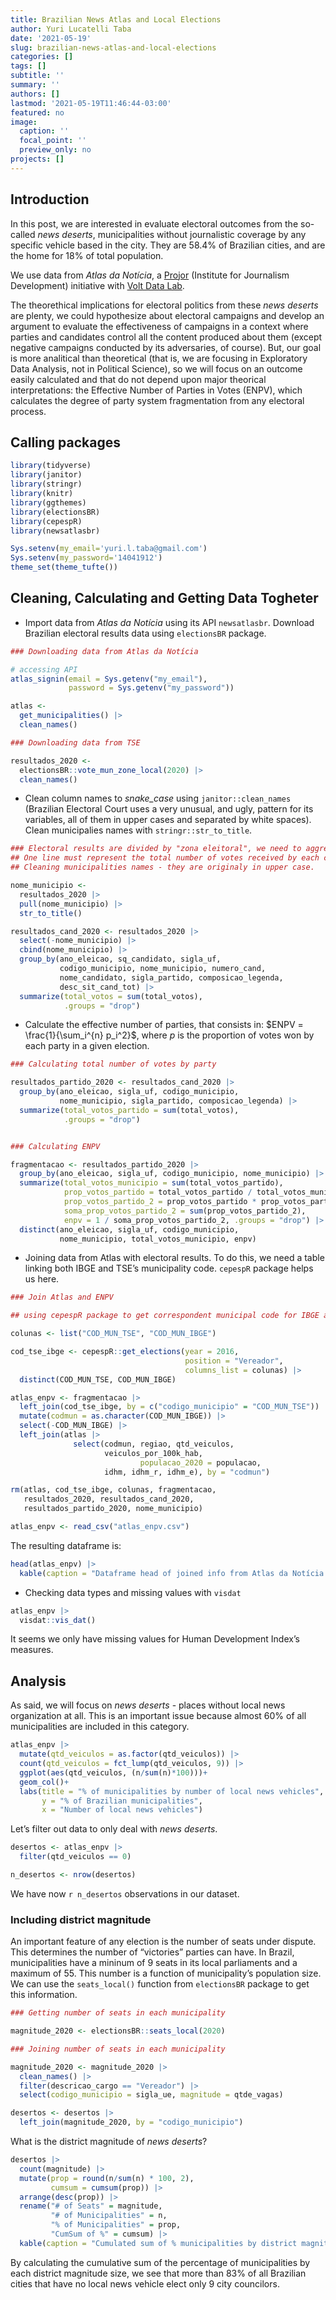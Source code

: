 ```yaml
---
title: Brazilian News Atlas and Local Elections
author: Yuri Lucatelli Taba
date: '2021-05-19'
slug: brazilian-news-atlas-and-local-elections
categories: []
tags: []
subtitle: ''
summary: ''
authors: []
lastmod: '2021-05-19T11:46:44-03:00'
featured: no
image:
  caption: ''
  focal_point: ''
  preview_only: no
projects: []
---
```



## Introduction

In this post, we are interested in evaluate electoral outcomes from the so-called *news deserts*, municipalities without journalistic coverage by any specific vehicle based in the city. They are 58.4% of Brazilian cities, and are the home for 18% of total population.

We use data from *Atlas da Notícia*, a [Projor](https://www.projor.org.br/) (Institute for Journalism Development) initiative with [Volt Data Lab](https://voltdata.info/).

The theorethical implications for electoral politics from these *news deserts* are plenty, we could hypothesize about electoral campaigns and develop an argument to evaluate the effectiveness of campaigns in a context where parties and candidates control all the content produced about them (except negative campaigns conducted by its adversaries, of course). But, our goal is more analitical than theoretical (that is, we are focusing in Exploratory Data Analysis, not in Political Science), so we will focus on an outcome easily calculated and that do not depend upon major theorical interpretations: the Effective Number of Parties in Votes (ENPV), which calculates the degree of party system fragmentation from any electoral process. 

## Calling packages

```r
library(tidyverse)
library(janitor)
library(stringr)
library(knitr)
library(ggthemes)
library(electionsBR)
library(cepespR)
library(newsatlasbr)
```


```r
Sys.setenv(my_email='yuri.l.taba@gmail.com')
Sys.setenv(my_password='14041912')
theme_set(theme_tufte())
```

## Cleaning, Calculating and Getting Data Togheter

- Import data from *Atlas da Notícia* using its API `newsatlasbr`. Download Brazilian electoral results data using `electionsBR` package.
  
```r
### Downloading data from Atlas da Notícia

# accessing API
atlas_signin(email = Sys.getenv("my_email"), 
             password = Sys.getenv("my_password")) 

atlas <- 
  get_municipalities() |> 
  clean_names()

### Downloading data from TSE

resultados_2020 <- 
  electionsBR::vote_mun_zone_local(2020) |> 
  clean_names()
```


- Clean column names to *snake_case* using `janitor::clean_names` (Brazilian Electoral Court uses a very unusual, and ugly, pattern for its variables, all of them in upper cases and separated by white spaces). Clean municipalies names with `stringr::str_to_title`.
  
```r
### Electoral results are divided by "zona eleitoral", we need to aggregate it. 
## One line must represent the total number of votes received by each candidate.
## Cleaning municipalities names - they are originaly in upper case.

nome_municipio <- 
  resultados_2020 |> 
  pull(nome_municipio) |> 
  str_to_title()

resultados_cand_2020 <- resultados_2020 |>
  select(-nome_municipio) |>
  cbind(nome_municipio) |> 
  group_by(ano_eleicao, sq_candidato, sigla_uf, 
           codigo_municipio, nome_municipio, numero_cand,
           nome_candidato, sigla_partido, composicao_legenda, 
           desc_sit_cand_tot) |> 
  summarize(total_votos = sum(total_votos), 
            .groups = "drop")
```


- Calculate the effective number of parties, that consists in: $ENPV = \frac{1}{\sum_i^{n} p_i^2}$, where $p$ is the proportion of votes won by each party in a given election.

```r
### Calculating total number of votes by party

resultados_partido_2020 <- resultados_cand_2020 |>
  group_by(ano_eleicao, sigla_uf, codigo_municipio, 
           nome_municipio, sigla_partido, composicao_legenda) |>
  summarize(total_votos_partido = sum(total_votos), 
            .groups = "drop")


### Calculating ENPV

fragmentacao <- resultados_partido_2020 |> 
  group_by(ano_eleicao, sigla_uf, codigo_municipio, nome_municipio) |>
  summarize(total_votos_municipio = sum(total_votos_partido),
            prop_votos_partido = total_votos_partido / total_votos_municipio,
            prop_votos_partido_2 = prop_votos_partido * prop_votos_partido,
            soma_prop_votos_partido_2 = sum(prop_votos_partido_2),
            enpv = 1 / soma_prop_votos_partido_2, .groups = "drop") |> 
  distinct(ano_eleicao, sigla_uf, codigo_municipio, 
           nome_municipio, total_votos_municipio, enpv)
```

- Joining data from Atlas with electoral results. To do this, we need a table linking both IBGE and TSE's municipality code. `cepespR` package helps us here.

```r
### Join Atlas and ENPV

## using cepespR package to get correspondent municipal code for IBGE and TSE

colunas <- list("COD_MUN_TSE", "COD_MUN_IBGE")

cod_tse_ibge <- cepespR::get_elections(year = 2016, 
                                       position = "Vereador", 
                                       columns_list = colunas) |> 
  distinct(COD_MUN_TSE, COD_MUN_IBGE)

atlas_enpv <- fragmentacao |>  
  left_join(cod_tse_ibge, by = c("codigo_municipio" = "COD_MUN_TSE")) |> 
  mutate(codmun = as.character(COD_MUN_IBGE)) |>  
  select(-COD_MUN_IBGE) |> 
  left_join(atlas |> 
              select(codmun, regiao, qtd_veiculos, 
                     veiculos_por_100k_hab, 
                             populacao_2020 = populacao, 
                     idhm, idhm_r, idhm_e), by = "codmun")

rm(atlas, cod_tse_ibge, colunas, fragmentacao, 
   resultados_2020, resultados_cand_2020, 
   resultados_partido_2020, nome_municipio)
```



```r
atlas_enpv <- read_csv("atlas_enpv.csv")
```


The resulting dataframe is:

```r
head(atlas_enpv) |> 
  kable(caption = "Dataframe head of joined info from Atlas da Notícia and electoral results")
```

- Checking data types and missing values with `visdat`

```r
atlas_enpv |>
  visdat::vis_dat()
```

It seems we only have missing values for Human Development Index's measures.

## Analysis

As said, we will focus on *news deserts* - places without local news organization at all. This is an important issue because almost 60% of all municipalities are included in this category.

```r
atlas_enpv |> 
  mutate(qtd_veiculos = as.factor(qtd_veiculos)) |>
  count(qtd_veiculos = fct_lump(qtd_veiculos, 9)) |>
  ggplot(aes(qtd_veiculos, (n/sum(n)*100)))+
  geom_col()+
  labs(title = "% of municipalities by number of local news vehicles",
       y = "% of Brazilian municipalities",
       x = "Number of local news vehicles")
```
Let's filter out data to only deal with *news deserts*.

```r
desertos <- atlas_enpv |>
  filter(qtd_veiculos == 0)

n_desertos <- nrow(desertos)
```

We have now `r n_desertos` observations in our dataset.

### Including district magnitude

An important feature of any election is the number of seats under dispute. This determines the number of "victories" parties can have.
In Brazil, municipalities have a mininum of 9 seats in its local parliaments and a maximum of 55. This number is a function of municipality's population size.
We can use the `seats_local()` function from `electionsBR` package to get this information.

```r
### Getting number of seats in each municipality

magnitude_2020 <- electionsBR::seats_local(2020)

### Joining number of seats in each municipality

magnitude_2020 <- magnitude_2020 |>  
  clean_names() |> 
  filter(descricao_cargo == "Vereador") |> 
  select(codigo_municipio = sigla_ue, magnitude = qtde_vagas)

desertos <- desertos |>  
  left_join(magnitude_2020, by = "codigo_municipio")
```

What is the district magnitude of *news deserts*?

```r
desertos |>
  count(magnitude) |>
  mutate(prop = round(n/sum(n) * 100, 2),
         cumsum = cumsum(prop)) |>
  arrange(desc(prop)) |>
  rename("# of Seats" = magnitude, 
         "# of Municipalities" = n, 
         "% of Municipalities" = prop,
         "CumSum of %" = cumsum) |>
  kable(caption = "Cumulated sum of % municipalities by district magnitude")
```
By calculating the cumulative sum of the percentage of municipalities by each district magnitude size, we see that more than 83% of all Brazilian cities that have no local news vehicle elect only 9 city councilors. 




